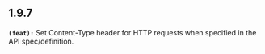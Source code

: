 ## 1.9.7
**`(feat):`** Set Content-Type header for HTTP requests when specified in the API spec/definition.

